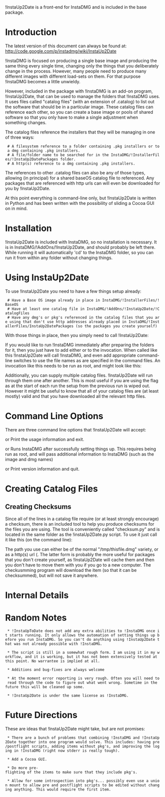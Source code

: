 !InstaUp2Date is a front-end for InstaDMG and is included in the base package.

= Introduction =

The latest version of this document can always be found at: http://code.google.com/p/instadmg/wiki/InstaUp2Date

!InstaDMG is focused on producing a single base image and producing the same thing every single time, changing only the things that you deliberately change in the process. However, many people need to produce many different images with different load-sets on them. For that purpose !InstaDMG becomes a little unwieldy.

However, included in the package with !InstaDMG is an add-on program, !InstaUp2Date, that can be used to manage the folders that !InstaDMG uses. It uses files called "catalog files" (with an extension of .catalog) to list out the software that should be in a particular image. These catalog files can reference each other, so you can create a base image or pools of shared software so that you only have to make a single adjustment when something changes.

The catalog files reference the installers that they will be managing in one of three ways:
  # A filesystem reference to a folder containing .pkg installers or to a dmg containing .pkg installers.
  # A file/folder name to be searched for in the InstaDMG/!InstallerFiles/!InstaUp2DatePackages folder.
  # A http(s) reference to a dmg containing .pkg installers.

The references to other .catalog files can also be any of those types, allowing (in principal) for a shared baseOS catalog file to referenced. Any packages that are referenced with http urls can will even be downloaded for you by !InstaUp2Date.

At this point everything is command-line only, but !InstaUp2Date is written in Python and has been written with the possibility of sliding a Cocoa GUI on in mind.

= Installation =

!InstaUp2Date is included with InstaDMG, so no installation is necessary. It is in InstaDMG/!AddOns/!InstaUp2Date, and should probably be left there. While running it will automatically 'cd' to the InstaDMG folder, so you can run it from within any folder without changing things.

= Using InstaUp2Date =

To use !InstaUp2Date you need to have a few things setup already:
  # Have a Base OS image already in place in InstaDMG/!InstallerFiles/!BaseOS
  # Have at least one catalog file in InstaDMG/!AddOns/!InstaUp2Date/!CatalogFiles
  # Have any dmg's or pkg's referenced in the catalog files that you are using that don't use http addresses already placed in InstaDMG/!InstallerFiles/InstaUp2DatePackages (so the packages you create yourself)

With those things in place, then you simply need to call !InstaUp2Date:

{{{/path/to/instaUp2Date.py <<catalog file>>}}}

If you would like to run !InstaDMG immediately after preparing the folders for it, then you just have to add either {{{-p}}} or {{{--process}}} to the invocation. When called like this !InstaUp2Date will call !InstaDMG, and even add appropriate command-line switches to use the file names as are specified in the command files. An invocation like this needs to be run as root, and might look like this:

{{{sudo /path/to/instaUp2Date.py --process <<catalog file>>}}}

Additionally, you can supply multiple catalog files. !InstaUp2Date will run through them one after another. This is most useful if you are using the {{{--process}}} flag as at the start of each run the setup from the previous run is wiped out. However it might be useful to know that all of your catalog files are (at least mostly) valid and that you have downloaded all the relevant http files.

= Command Line Options =

There are three command line options that !InstaUp2Date will accept:

{{{-h}}} or {{{--help}}}		Print the usage information and exit.

{{{-p}}} or {{{--process}}}	Runs InstaDMG after successfully setting things up. This requires being run as root, and will pass additional information to InstaDMG (such as the image and dmg names)

{{{-v}}} or {{{--version}}}	Print version information and quit.

= Creating Catalog Files =

== Creating Checksums ==

Since all of the lines in a catalog file require (or at least strongly encourage) a checksum, there is an included tool to help you produce checksums for the files you are using. The tool is conveniently called "checksum.py" and is located in the same folder as the !instaUp2Date.py script. To use it just call it like this (on the command line):

{{{/path/to/checksum.py <<path/to.DMG_or_PKG>>}}}

The path you use can either be of the normal "/tmp/thisfile.dmg" variety, or as a http(s) url ({{{http://somewhere.com/myGreatPkg.dmg}}}. The latter form is probably the more useful for packages that you don't create yourself, as !InstaUp2Date will cache them and then you don't have to move them with you if you go to a new computer. The checkusmming program will download the item (so that it can be checksummed), but will not save it anywhere.

= Internal Details =

= Random Notes =

  * !InstaUpToDate does not add any extra abilities to !InstaDMG once it starts running. It only allows the automation of setting things up before you run InstaDMG. So you can't do anything using !InstaUp2Date that was not already possible with !InstaDMG.

  * The script is still in a somewhat rough form. I am using it in my workflow, and it is working, but it has not been extensively tested at this point. No warrantee is implied at all.

  * Additions and bug-fixes are always welcome

  * At the moment error reporting is very rough. Often you will need to read through the code to figure out what went wrong. Sometime in the future this will be cleaned up some.

  * !InstaUp2Date is under the same license as !InstaDMG.

= Future Directions =

These are ideas that !InstaUp2Date might take, but are not promises:

  * There are a bunch of problems that combining !InstaDMG and !InstaUp2Date together into one program would solve. This includes: having pre/postflight scripts, adding items without pkg's, and improving the loging in !InstaDMG (right now stderr is really tough).

  * Add a Cocoa GUI.

  * Do more pre-flighting of the items to make sure that they include pkg's.

  * Allow for some introspection into pkg's... possibly even use a union mount to allow pre and postflight scripts to be edited without changing anything. This would require the first item.